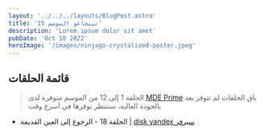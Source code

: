 ```yaml
---
layout: '../../../layouts/BlogPost.astro'
title: 'نينجاغو الموسم 15'
description: 'Lorem ipsum dolor sit amet'
pubDate: 'Oct 10 2022'
heroImage: '/images/ninjago-crystalized-poster.jpeg'
---
```


## قائمة الحلقات

> الحلقة 1 إلى 12 من الموسم متوفرة لدى <a rel="nofollow" href="https://mdeprime.wixsite.com/mysite/copy-of-%D8%AA%D8%AD%D8%B0%D9%8A%D8%B1-19">MDE Prime</a>
> باق الحلقات لم تتوفر بعد بالجودة العالية، سننتظر توفرها في أسرع وقت
* الحلقة 18 - الرجوع إلى العين القديمة | [disk yandex سيرفر](https://disk.yandex.ru/i/lDVWE6ylSkDrTQ)
